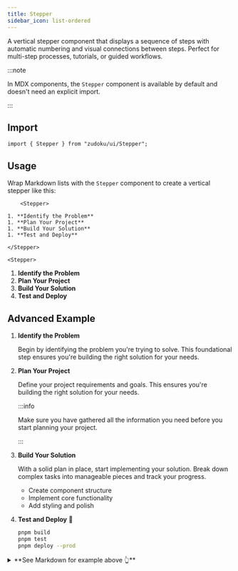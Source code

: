 ```yaml
---
title: Stepper
sidebar_icon: list-ordered
---
```


A vertical stepper component that displays a sequence of steps with automatic numbering and visual
connections between steps. Perfect for multi-step processes, tutorials, or guided workflows.

:::note

In MDX components, the `Stepper` component is available by default and doesn't need an explicit
import.

:::

## Import

```tsx
import { Stepper } from "zudoku/ui/Stepper";
```

## Usage

Wrap Markdown lists with the `Stepper` component to create a vertical stepper like this:

<div className="flex gap-4 sm:items-center sm:flex-row flex-col">
  <div className="flex-1">

<!-- prettier-ignore -->
```tsx
    <Stepper>

1. **Identify the Problem**
1. **Plan Your Project**
1. **Build Your Solution**
1. **Test and Deploy**

</Stepper>
```

  </div>
  <div className="flex-1">

    <Stepper>

1. **Identify the Problem**
1. **Plan Your Project**
1. **Build Your Solution**
1. **Test and Deploy**

</Stepper>
  </div>
</div>

## Advanced Example

<Stepper>

1. **Identify the Problem**

   Begin by identifying the problem you're trying to solve. This foundational step ensures you're
   building the right solution for your needs.

1. **Plan Your Project**

   Define your project requirements and goals. This ensures you're building the right solution for
   your needs.

   :::info

   Make sure you have gathered all the information you need before you start planning your project.

   :::

1. **Build Your Solution**

   With a solid plan in place, start implementing your solution. Break down complex tasks into
   manageable pieces and track your progress.
   - Create component structure
   - Implement core functionality
   - Add styling and polish

1. **Test and Deploy** 🚀

   ```sh
   pnpm build
   pnpm test
   pnpm deploy --prod
   ```

</Stepper>

<details>
  <summary>**See Markdown for example above 👆**</summary>

<SyntaxHighlight language="mdx" code={`
<Stepper>

1. **Identify the Problem**

   Begin by identifying the problem you're trying to solve. This foundational step ensures you're
   building the right solution for your needs.

1. **Plan Your Project**

   Define your project requirements and goals. This ensures you're building the right solution for
   your needs.

   :::info

   Make sure you have gathered all the information you need before you start planning your project.

   :::

1. **Build Your Solution**

   With a solid plan in place, start implementing your solution. Break down complex tasks into
   manageable pieces and track your progress.
   - Create component structure
   - Implement core functionality
   - Add styling and polish

1. **Test and Deploy** 🚀

<!-- prettier-ignore-start -->
   \`\`\`sh

   pnpm build 
   pnpm test 
   pnpm deploy --prod

   \`\`\`
<!-- prettier-ignore-end -->

</Stepper>
`.trim()} />

</details>
